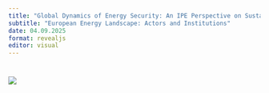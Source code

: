 ```yaml
---
title: "Global Dynamics of Energy Security: An IPE Perspective on Sustainable Supply Chains in Europe"
subtitle: "European Energy Landscape: Actors and Institutions"
date: 04.09.2025
format: revealjs
editor: visual
---
```


# 

![](images/Seminar 6.png)

